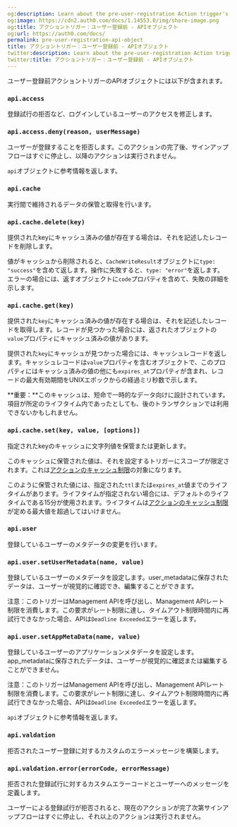 ```yaml
---
og:description: Learn about the pre-user-registration Action trigger's API object.
og:image: https://cdn2.auth0.com/docs/1.14553.0/img/share-image.png
og:title: アクショントリガー：ユーザー登録前 - APIオブジェクト
og:url: https://auth0.com/docs/
permalink: pre-user-registration-api-object
title: アクショントリガー：ユーザー登録前 - APIオブジェクト
twitter:description: Learn about the pre-user-registration Action trigger's API object.
twitter:title: アクショントリガー：ユーザー登録前 - APIオブジェクト
---
```


ユーザー登録前アクショントリガーのAPIオブジェクトには以下が含まれます。

### `api.access`

登録試行の拒否など、ログインしているユーザーのアクセスを修正します。

### `api.access.deny(reason, userMessage)`

ユーザーが登録することを拒否します。このアクションの完了後、サインアップフローはすぐに停止し、以降のアクションは実行されません。

`api`オブジェクトに参考情報を返します。



### `api.cache`

実行間で維持されるデータの保管と取得を行います。

### `api.cache.delete(key)`

提供されたkeyにキャッシュ済みの値が存在する場合は、それを記述したレコードを削除します。

値がキャッシュから削除されると、`CacheWriteResult`オブジェクトに`type: "success"`を含めて返します。操作に失敗すると、`type: "error"`を返します。エラーの場合には、返すオブジェクトに`code`プロパティを含めて、失敗の詳細を示します。



### `api.cache.get(key)`

提供された`key`にキャッシュ済みの値が存在する場合は、それを記述したレコードを取得します。レコードが見つかった場合には、返されたオブジェクトの`value`プロパティにキャッシュ済みの値があります。

提供された`key`にキャッシュが見つかった場合には、キャッシュレコードを返します。キャッシュレコードは`value`プロパティを含むオブジェクトで、このプロパティにはキャッシュ済みの値の他にも`expires_at`プロパティが含まれ、レコードの最大有効期間をUNIXエポックからの経過ミリ秒数で示します。

**重要：**このキャッシュは、短命で一時的なデータ向けに設計されています。項目が所定のライフタイム内であったとしても、後のトランザクションでは利用できないかもしれません。



### `api.cache.set(key, value, [options])`

指定されたkeyのキャッシュに文字列値を保管または更新します。

このキャッシュに保管された値は、それを設定するトリガーにスコープが限定されます。これは[アクションのキャッシュ制限](https://auth0.com/docs/customize/actions/limitations)の対象になります。

このように保管された値には、指定された`ttl`または`expires_at`値までのライフタイムがあります。ライフタイムが指定されない場合には、デフォルトのライフタイムである15分が使用されます。ライフタイムは[アクションのキャッシュ制限](https://auth0.com/docs/customize/actions/limitations)が定める最大値を超過してはいけません。


### `api.user`

登録しているユーザーのメタデータの変更を行います。

### `api.user.setUserMetadata(name, value)`

登録しているユーザーのメタデータを設定します。user_metadataに保存されたデータは、ユーザーが視覚的に確認でき、編集することができます。

注意：このトリガーはManagement APIを呼び出し、Management APIレート制限を消費します。この要求がレート制限に達し、タイムアウト制限時間内に再試行できなかった場合、APIは`Deadline Exceeded`エラーを返します。



### `api.user.setAppMetaData(name, value)`

登録しているユーザーのアプリケーションメタデータを設定します。app_metadataに保存されたデータは、ユーザーが視覚的に確認または編集することができません。

注意：このトリガーはManagement APIを呼び出し、Management APIレート制限を消費します。この要求がレート制限に達し、タイムアウト制限時間内に再試行できなかった場合、APIは`Deadline Exceeded`エラーを返します。

`api`オブジェクトに参考情報を返します。



### `api.valdation`

拒否されたユーザー登録に対するカスタムのエラーメッセージを構築します。

### `api.valdation.error(errorCode, errorMessage)`

拒否された登録試行に対するカスタムエラーコードとユーザーへのメッセージを定義します。

ユーザーによる登録試行が拒否されると、現在のアクションが完了次第サインアップフローはすぐに停止し、それ以上のアクションは実行されません。